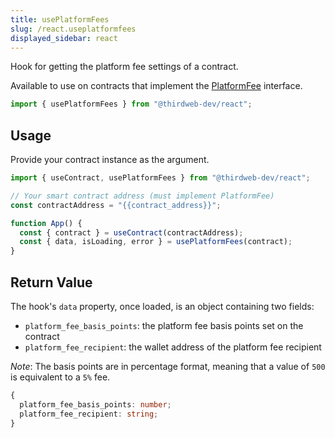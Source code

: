 ```yaml
---
title: usePlatformFees
slug: /react.useplatformfees
displayed_sidebar: react
---
```


Hook for getting the platform fee settings of a contract.

Available to use on contracts that implement the [PlatformFee](/solidity/extension-contracts/platformfee) interface.

```jsx
import { usePlatformFees } from "@thirdweb-dev/react";
```

## Usage

Provide your contract instance as the argument.

```jsx
import { useContract, usePlatformFees } from "@thirdweb-dev/react";

// Your smart contract address (must implement PlatformFee)
const contractAddress = "{{contract_address}}";

function App() {
  const { contract } = useContract(contractAddress);
  const { data, isLoading, error } = usePlatformFees(contract);
}
```

## Return Value

The hook's `data` property, once loaded, is an object containing two fields:

- `platform_fee_basis_points`: the platform fee basis points set on the contract
- `platform_fee_recipient`: the wallet address of the platform fee recipient

_Note_: The basis points are in percentage format, meaning that a value of `500` is equivalent to a `5%` fee.

```ts
{
  platform_fee_basis_points: number;
  platform_fee_recipient: string;
}
```
